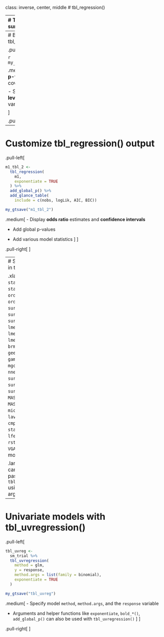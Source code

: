 class: inverse, center, middle
# tbl_regression()

---
# Traditional model summary()

.pull-left[
```r
m1 <- glm(
  response ~ age + stage,
  data = trial,
  family = binomial(link = "logit")
  )

summary(m1)
```

.medium[
Looks **messy** and it's not easy for others to understand.
]
]

.pull-right[
<p align="center"><img src="Images/messy-model-output.png" width=100%></p>
]


---
# Basic tbl_regression()

.pull-left[
```r
m1_tbl_1 <-
  tbl_regression(
    m1
  )
```

```r
my_gtsave("m1_tbl_1")
```

.medium[
- Displays **p-values** for covariates

- Shows **reference levels** for categorical variables
]

]

.pull-right[
<p align="center"><img src="Images/m1_tbl_1.png" width=90%></p>
]


---
# Customize tbl_regression() output

.pull-left[
```r
m1_tbl_2 <-
  tbl_regression(
    m1,
    exponentiate = TRUE
  ) %>% 
  add_global_p() %>%
  add_glance_table(
    include = c(nobs, logLik, AIC, BIC))
```

```r
my_gtsave("m1_tbl_2")
```

.medium[
- Display **odds ratio** estimates and **confidence intervals**

- Add global p-values

- Add various model statistics
]
]

.pull-right[
<p align="center"><img src="Images/m1_tbl_2.png" width=62%></p>
]


---
# Supported models in tbl_regression()

.xlarge[
`stats::lm()`, `stats::glm()`, `stats::aov()`, `ordinal::clm()`, `ordinal::clmm()`, `survival::coxph()`, `survival::survreg()`, `survival::clogit()`, `lme4::lmer()`, `lme4::glmer()`, `lme4::glmer.nb()`, `brms::brm()`, `geepack::geeglm()`, `gam::gam()`, `mgcv::gam()`, `nnet::multinom()`, `survey::svyglm()`, `survey::svycoxph()`, `survey::svyolr()`, `MASS::polr()`, `MASS::glm.nb()`, `mice::mira`, `lavaan::lavaan()`, `cmprsk::crr()`, `stats::nls()`, `lfe::felm()`, `rstanarm::stan_glm()`, `VGAM::vglm()`, and more!
]


.large[**Custom tidiers** can be written and passed to `tbl_regression()` using the `tidy_fun=` argument.]


---
# Univariate models with tbl_uvregression()

.pull-left[

```r
tbl_uvreg <- 
  sm_trial %>% 
  tbl_uvregression(
    method = glm,
    y = response,
    method.args = list(family = binomial),
    exponentiate = TRUE
  )
```

```r
my_gtsave("tbl_uvreg")
```

.medium[
- Specify  model `method`, `method.args`, and the `response` variable

- Arguments and helper functions like `exponentiate`, `bold_*()`, `add_global_p()` can also be used with `tbl_uvregression()`
]
]

.pull-right[
<p align="center"><img src="Images/tbl_uvreg.png" width=90%></p>
]

